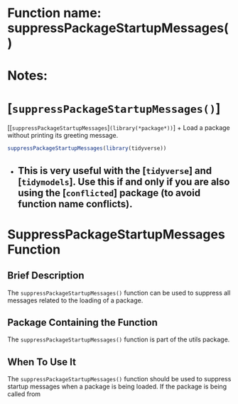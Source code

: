 # Function name: suppressPackageStartupMessages()
# Notes:
# [`suppressPackageStartupMessages()`]
[[`suppressPackageStartupMessages`]`(library(*package*))`]
+ Load a package without printing its greeting message.
```r
suppressPackageStartupMessages(library(tidyverse))
```
+ This is very useful with the [`tidyverse`] and [`tidymodels`].  Use this if and only if you are also using the [`conflicted`] package (to avoid function name conflicts).
---


# SuppressPackageStartupMessages Function

## Brief Description 

The `suppressPackageStartupMessages()` function can be used to suppress all messages related to the loading of a package.

## Package Containing the Function 

The `suppressPackageStartupMessages()` function is part of the utils package.

## When To Use It

The `suppressPackageStartupMessages()` function should be used to suppress startup messages when a package is being loaded.  If the package is being called from